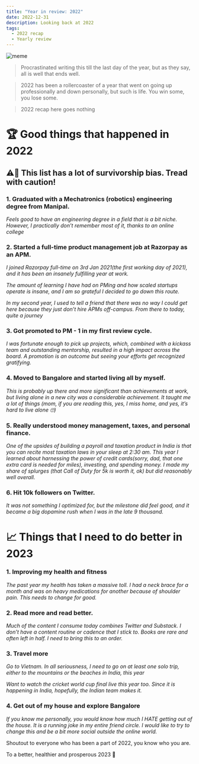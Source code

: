 ```yaml
---
title: "Year in review: 2022"
date: 2022-12-31
description: Looking back at 2022
tags:
  - 2022 recap
  - Yearly review
---
```


![meme](./meme.jpeg)

> Procrastinated writing this till the last day of the year, but as they say, all is well that ends well. 

>2022 has been a rollercoaster of a year that went on going up professionally and down personally, but such is life. You win some, you lose some. 

>2022 recap here goes nothing

# 🏆 Good things that happened in 2022

## ⚠️🚨 This list has a lot of survivorship bias. Tread with caution!

### 1. Graduated with a Mechatronics (robotics) engineering degree from Manipal.
_Feels good to have an engineering degree in a field that is a bit niche. However, I practically don’t remember most of it, thanks to an online college_
### 2. Started a full-time product management job at Razorpay as an APM.
_I joined Razorpay full-time on 3rd Jan 2021(the first working day of 2021), and it has been an insanely fulfilling year at work._

_The amount of learning I have had on PMing and how scaled startups operate is insane, and I am so grateful I decided to go down this route._

_In my second year, I used to tell a friend that there was no way I could get here because they just don’t hire APMs off-campus. From there to today, quite a journey_
    
### 3. Got promoted to PM - 1 in my first review cycle.
    
_I was fortunate enough to pick up projects, which, combined with a kickass team and outstanding mentorship, resulted in a high impact across the board._ 
_A promotion is an outcome but seeing your efforts get recognized gratifying._
    
### 4. Moved to Bangalore and started living all by myself.
    
_This is probably up there and more significant than achievements at work, but living alone in a new city was a considerable achievement._
_It taught me a lot of things (mom, if you are reading this, yes, I miss home, and yes, it’s hard to live alone 🙄)_
    
### 5. Really understood money management, taxes, and personal finance.
    
_One of the upsides of building a payroll and taxation product in India is that you can recite most taxation laws in your sleep at 2:30 am._ 
_This year I learned about harnessing the power of credit cards(sorry, dad, that one extra card is needed for miles), investing, and spending money._
_I made my share of splurges (that Call of Duty for 5k is worth it, ok) but did reasonably well overall._
    
### 6. Hit 10k followers on Twitter.
    
_It was not something I optimized for, but the milestone did feel good, and it became a big dopamine rush when I was in the late 9 thousand._

# 📈 Things that I need to do better in 2023
    
### 1. Improving my health and fitness
        
_The past year my health has taken a massive toll. I had a neck brace for a month and was on heavy medications for another because of shoulder pain. This needs to change for good._
        
### 2. Read more and read better.
        
_Much of the content I consume today combines Twitter and Substack. I don’t have a content routine or cadence that I stick to._
_Books are rare and often left in half. I need to bring this to an order._

### 3. Travel more
        
_Go to Vietnam. In all seriousness, I need to go on at least one solo trip, either to the mountains or the beaches in India, this year_
        
_Want to watch the cricket world cup final live this year too. Since it is happening in India, hopefully, the Indian team makes it._
        
### 4. Get out of my house and explore Bangalore
        
_If you know me personally, you would know how much I HATE getting out of the house. It is a running joke in my entire friend circle. I would like to try to change this and be a bit more social outside the online world._

Shoutout to everyone who has been a part of 2022, you know who you are.

To a better, healthier and prosperous 2023 🥂
